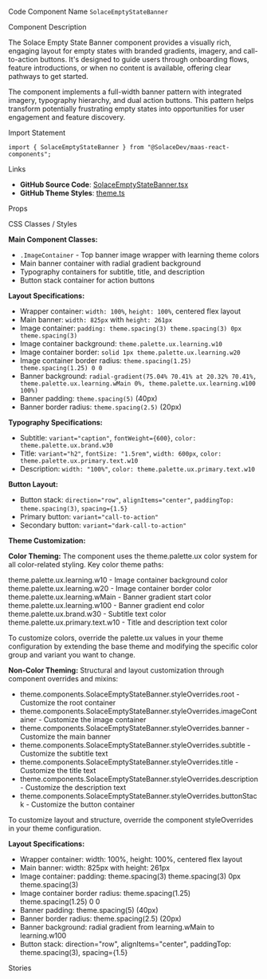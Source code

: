 
<Meta of={SolaceEmptyStateBannerStories} />

<Title>Empty State Banner</Title>

<Description of={SolaceEmptyStateBannerStories} />

<Subtitle>Code Component Name</Subtitle>
`SolaceEmptyStateBanner`

<Subtitle>Component Description</Subtitle>

The Solace Empty State Banner component provides a visually rich, engaging layout for empty states with branded gradients, imagery, and call-to-action buttons. It's designed to guide users through onboarding flows, feature introductions, or when no content is available, offering clear pathways to get started.

The component implements a full-width banner pattern with integrated imagery, typography hierarchy, and dual action buttons. This pattern helps transform potentially frustrating empty states into opportunities for user engagement and feature discovery.

<Subtitle>Import Statement</Subtitle>

```tsx
import { SolaceEmptyStateBanner } from "@SolaceDev/maas-react-components";
```

<Subtitle>Links</Subtitle>

- **GitHub Source Code**: [SolaceEmptyStateBanner.tsx](https://github.com/SolaceDev/maas-react-components/blob/main/src/components/SolaceEmptyStateBanner.tsx)
- **GitHub Theme Styles**: <a href="https://github.com/SolaceDev/maas-react-components/blob/main/src/resources/theme.ts" target="_blank">theme.ts</a>

<Subtitle>Props</Subtitle>

<ArgTypes of={SolaceEmptyStateBannerStories} />

<Subtitle>CSS Classes / Styles</Subtitle>

**Main Component Classes:**

- `.ImageContainer` - Top banner image wrapper with learning theme colors
- Main banner container with radial gradient background
- Typography containers for subtitle, title, and description
- Button stack container for action buttons

**Layout Specifications:**

- Wrapper container: `width: 100%`, `height: 100%`, centered flex layout
- Main banner: `width: 825px` with `height: 261px`
- Image container: `padding: theme.spacing(3) theme.spacing(3) 0px theme.spacing(3)`
- Image container background: `theme.palette.ux.learning.w10`
- Image container border: `solid 1px theme.palette.ux.learning.w20`
- Image container border radius: `theme.spacing(1.25) theme.spacing(1.25) 0 0`
- Banner background: `radial-gradient(75.04% 70.41% at 20.32% 70.41%, theme.palette.ux.learning.wMain 0%, theme.palette.ux.learning.w100 100%)`
- Banner padding: `theme.spacing(5)` (40px)
- Banner border radius: `theme.spacing(2.5)` (20px)

**Typography Specifications:**

- Subtitle: `variant="caption"`, `fontWeight={600}`, `color: theme.palette.ux.brand.w30`
- Title: `variant="h2"`, `fontSize: "1.5rem"`, `width: 600px`, `color: theme.palette.ux.primary.text.w10`
- Description: `width: "100%"`, `color: theme.palette.ux.primary.text.w10`

**Button Layout:**

- Button stack: `direction="row"`, `alignItems="center"`, `paddingTop: theme.spacing(3)`, `spacing={1.5}`
- Primary button: `variant="call-to-action"`
- Secondary button: `variant="dark-call-to-action"`

**Theme Customization:**

**Color Theming:**
The component uses the theme.palette.ux color system for all color-related styling. Key color theme paths:

<div style={{ display: "flex", alignItems: "center", margin: "8px 0" }}>
	<div
		style={{
			width: "16px",
			height: "16px",
			backgroundColor: "#E3F2FD",
			border: "1px solid rgba(0,0,0,0.2)",
			borderRadius: "3px",
			marginRight: "8px"
		}}
	></div>
	<span>theme.palette.ux.learning.w10 - Image container background color</span>
</div>
<div style={{ display: "flex", alignItems: "center", margin: "8px 0" }}>
	<div
		style={{
			width: "16px",
			height: "16px",
			backgroundColor: "#BBDEFB",
			border: "1px solid rgba(0,0,0,0.2)",
			borderRadius: "3px",
			marginRight: "8px"
		}}
	></div>
	<span>theme.palette.ux.learning.w20 - Image container border color</span>
</div>
<div style={{ display: "flex", alignItems: "center", margin: "8px 0" }}>
	<div
		style={{
			width: "16px",
			height: "16px",
			backgroundColor: "#2196F3",
			border: "1px solid rgba(0,0,0,0.2)",
			borderRadius: "3px",
			marginRight: "8px"
		}}
	></div>
	<span>theme.palette.ux.learning.wMain - Banner gradient start color</span>
</div>
<div style={{ display: "flex", alignItems: "center", margin: "8px 0" }}>
	<div
		style={{
			width: "16px",
			height: "16px",
			backgroundColor: "#0D47A1",
			border: "1px solid rgba(0,0,0,0.2)",
			borderRadius: "3px",
			marginRight: "8px"
		}}
	></div>
	<span>theme.palette.ux.learning.w100 - Banner gradient end color</span>
</div>
<div style={{ display: "flex", alignItems: "center", margin: "8px 0" }}>
	<div
		style={{
			width: "16px",
			height: "16px",
			backgroundColor: "#FFA726",
			border: "1px solid rgba(0,0,0,0.2)",
			borderRadius: "3px",
			marginRight: "8px"
		}}
	></div>
	<span>theme.palette.ux.brand.w30 - Subtitle text color</span>
</div>
<div style={{ display: "flex", alignItems: "center", margin: "8px 0" }}>
	<div
		style={{
			width: "16px",
			height: "16px",
			backgroundColor: "#FFFFFF",
			border: "1px solid rgba(0,0,0,0.2)",
			borderRadius: "3px",
			marginRight: "8px"
		}}
	></div>
	<span>theme.palette.ux.primary.text.w10 - Title and description text color</span>
</div>

To customize colors, override the palette.ux values in your theme configuration by extending the base theme and modifying the specific color group and variant you want to change.

**Non-Color Theming:**
Structural and layout customization through component overrides and mixins:

- theme.components.SolaceEmptyStateBanner.styleOverrides.root - Customize the root container
- theme.components.SolaceEmptyStateBanner.styleOverrides.imageContainer - Customize the image container
- theme.components.SolaceEmptyStateBanner.styleOverrides.banner - Customize the main banner
- theme.components.SolaceEmptyStateBanner.styleOverrides.subtitle - Customize the subtitle text
- theme.components.SolaceEmptyStateBanner.styleOverrides.title - Customize the title text
- theme.components.SolaceEmptyStateBanner.styleOverrides.description - Customize the description text
- theme.components.SolaceEmptyStateBanner.styleOverrides.buttonStack - Customize the button container

To customize layout and structure, override the component styleOverrides in your theme configuration.

**Layout Specifications:**

- Wrapper container: width: 100%, height: 100%, centered flex layout
- Main banner: width: 825px with height: 261px
- Image container: padding: theme.spacing(3) theme.spacing(3) 0px theme.spacing(3)
- Image container border radius: theme.spacing(1.25) theme.spacing(1.25) 0 0
- Banner padding: theme.spacing(5) (40px)
- Banner border radius: theme.spacing(2.5) (20px)
- Banner background: radial gradient from learning.wMain to learning.w100
- Button stack: direction="row", alignItems="center", paddingTop: theme.spacing(3), spacing={1.5}

<Subtitle>Stories</Subtitle>

<CustomStories />
